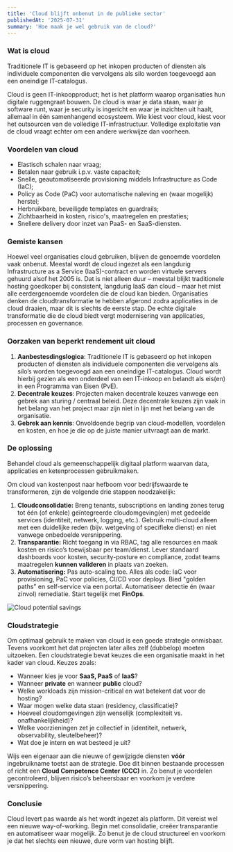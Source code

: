 ```yaml
---
title: 'Cloud blijft onbenut in de publieke sector'
publishedAt: '2025-07-31'
summary: 'Hoe maak je wel gebruik van de cloud?'
---
```


### Wat is cloud

Traditionele IT is gebaseerd op het inkopen producten of diensten als individuele componenten die vervolgens als silo worden toegevoegd aan een oneindige IT-catalogus.

Cloud is geen IT-inkoopproduct; het is het platform waarop organisaties hun digitale ruggengraat bouwen. De cloud is waar je data staan, waar je software runt, waar je security is ingericht en waar je inzichten uit haalt, allemaal in één samenhangend ecosysteem. Wie kiest voor cloud, kiest voor het outsourcen van de volledige IT-infrastructuur. Volledige exploitatie van de cloud vraagt echter om een andere werkwijze dan voorheen.

### Voordelen van cloud

- Elastisch schalen naar vraag;
- Betalen naar gebruik i.p.v. vaste capaciteit;
- Snelle, geautomatiseerde provisioning middels Infrastructure as Code (IaC);
- Policy as Code (PaC) voor automatische naleving en (waar mogelijk) herstel;
- Herbruikbare, beveiligde templates en guardrails;
- Zichtbaarheid in kosten, risico's, maatregelen en prestaties;
- Snellere delivery door inzet van PaaS- en SaaS-diensten.

### Gemiste kansen

Hoewel veel organisaties cloud gebruiken, blijven de genoemde voordelen vaak onbenut. Meestal wordt de cloud ingezet als een langdurig Infrastructure as a Service (IaaS)-contract en worden virtuele servers gehuurd alsof het 2005 is. Dat is niet alleen duur – meestal blijkt traditionele hosting goedkoper bij consistent, langdurig IaaS dan cloud – maar het mist alle eerdergenoemde voordelen die de cloud kan bieden. Organisaties denken de cloudtransformatie te hebben afgerond zodra applicaties in de cloud draaien, maar dit is slechts de eerste stap. De echte digitale transformatie die de cloud biedt vergt modernisering van applicaties, processen en governance.

### Oorzaken van beperkt rendement uit cloud
1. **Aanbestesdingslogica**: Traditionele IT is gebaseerd op het inkopen producten of diensten als individuele componenten die vervolgens als silo’s worden toegevoegd aan een oneindige IT-catalogus. Cloud wordt hierbij gezien als een onderdeel van een IT-inkoop en belandt als eis(en) in een Programma van Eisen (PvE).
2. **Decentrale keuzes**: Projecten maken decentrale keuzes vanwege een gebrek aan sturing / centraal beleid. Deze decentrale keuzes zijn vaak in het belang van het project maar zijn niet in lijn met het belang van de organisatie.
3. **Gebrek aan kennis**: Onvoldoende begrip van cloud-modellen, voordelen en kosten, en hoe je die op de juiste manier uitvraagt aan de markt.

### De oplossing

Behandel cloud als gemeenschappelijk digitaal platform waarvan data, applicaties en ketenprocessen gebruikmaken.

Om cloud van kostenpost naar hefboom voor bedrijfswaarde te transformeren, zijn de volgende drie stappen noodzakelijk:
1. **Cloudconsolidatie:** Breng tenants, subscriptions en landing zones terug tot één (of enkele) geïntegreerde cloudomgeving(en) met gedeelde services (identiteit, netwerk, logging, etc.). Gebruik multi-cloud alleen met een duidelijke reden (bijv. wetgeving of specifieke dienst) en niet vanwege onbedoelde versnippering.
2. **Transparantie:** Richt toegang in via RBAC, tag alle resources en maak kosten en risico’s toewijsbaar per team/dienst. Lever standaard dashboards voor kosten, security-posture en compliance, zodat teams maatregelen **kunnen valideren** in plaats van zoeken.
3. **Automatisering:** Pas auto-scaling toe. Alles als code: IaC voor provisioning, PaC voor policies, CI/CD voor deploys. Bied "golden paths" en self-service via een portal. Automatiseer detectie én (waar zinvol) remediatie. Start tegelijk met **FinOps**.

![Cloud potential savings](/cloud-savings.png)

### Cloudstrategie

Om optimaal gebruik te maken van cloud is een goede strategie onmisbaar. Tevens voorkomt het dat projecten later alles zelf (dubbelop) moeten uitzoeken. Een cloudstrategie bevat keuzes die een organisatie maakt in het kader van cloud. Keuzes zoals:

- Wanneer kies je voor **SaaS, PaaS** of **IaaS**?
- Wanneer **private** en wanneer **public** cloud?
- Welke workloads zijn mission-critical en wat betekent dat voor de hosting?
- Waar mogen welke data staan (residency, classificatie)?
- Hoeveel cloudomgevingen zijn wenselijk (complexiteit vs. onafhankelijkheid)?
- Welke voorzieningen zet je collectief in (identiteit, netwerk, observability, sleutelbeheer)?
- Wat doe je intern en wat besteed je uit?

Wijs een eigenaar aan die nieuwe of gewijzigde diensten **vóór** ingebruikname toetst aan de strategie. Doe dit binnen bestaande processen of richt een **Cloud Competence Center (CCC)** in. Zo benut je voordelen gecontroleerd, blijven risico’s beheersbaar en voorkom je verdere versnippering.

### Conclusie

Cloud levert pas waarde als het wordt ingezet als platform. Dit vereist wel een nieuwe way-of-working. Begin met consolidatie, creëer transparantie en automatiseer waar mogelijk. Zo benut je de cloud structureel en voorkom je dat het slechts een nieuwe, dure vorm van hosting blijft.